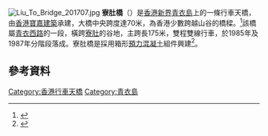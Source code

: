 [[File:Liu_To_Bridge_201707.jpg|thumb]]
'''寮肚橋'''（{{lang-en|'''Liu To Bridge'''}}）是[[香港|香港]][[新界|新界]][[青衣島|青衣島]]上的一條行車天橋，由[[布依格|香港寶嘉建築]]承建，大橋中央跨度達70米，為香港少數跨越山谷的橋樑。<ref>{{cite web|author1=香港寶嘉建築有限公司|title=寮肚橋|url=http://dragageshk.com/zh-hant/projects-post/liu-to-bridge/?related_page=2|accessdate=2017-07-28|archive-date=2020-10-19|archive-url=https://web.archive.org/web/20201019023033/http://dragageshk.com/zh-hant/projects-post/liu-to-bridge/?related_page=2|dead-url=no}}</ref>該橋屬[[青衣西路|青衣西路]]的一段，橫跨[[寮肚山|寮肚]]的谷地，主跨長175米，雙程雙線行車，於1985年及1987年分階段落成。寮肚橋是採用箱形[[預力混凝土|預力混凝土]]組件興建<ref>{{Cite web |url=http://hkapipub.lib.cuhk.edu.hk/servlet/list?action=list&o=source%2Fvolume%2Csource%2Fpage+asc&startPos=1&pageSize=100&jid=17&d1=1988&d2=1988 |title=青衣島寮肚橋採箱形組件興建，建築承造雜誌 Nov/Dec 1988 |access-date=2021-09-09 |archive-date=2020-10-19 |archive-url=https://web.archive.org/web/20201019023105/http://hkapipub.lib.cuhk.edu.hk/servlet/list?action=list&o=source%2Fvolume%2Csource%2Fpage+asc&startPos=1&pageSize=100&jid=17&d1=1988&d2=1988 |dead-url=no }}</ref>。

==參考資料==
<references/>

{{HK-road-stub}}

[[Category:香港行車天橋|Category:香港行車天橋]]
[[Category:青衣島|Category:青衣島]]